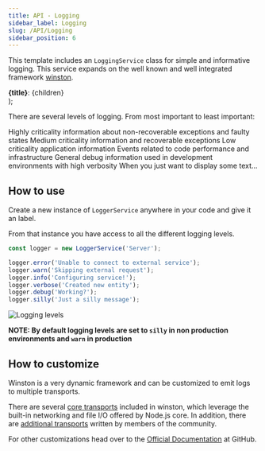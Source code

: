 ```yaml
---
title: API - Logging
sidebar_label: Logging
slug: /API/Logging
sidebar_position: 6
---
```


This template includes an `LoggingService` class for simple and informative logging. 
This service expands on the well known and well integrated framework [winston](https://www.npmjs.com/package/winston).

  <div
    style={{
      padding: '0.5rem',
      borderLeft: '10px solid ' + bg,
      margin: '0'
    }}>
    <span style={{paddingRight: '.2rem'}}><strong>{title}</strong>:</span>
    {children}
  </div>
);

There are several levels of logging. From most important to least important:

<div style={{marginBottom: '1rem'}}>
    <Highlight bg="var(--ifm-color-danger)" title="Error">Highly criticality information about non-recoverable exceptions and faulty states</Highlight>
    <Highlight bg="var(--ifm-color-warning)" title="Warning">Medium criticality information and recoverable exceptions</Highlight>
    <Highlight bg="#32CD32" title="Info">Low criticality application information</Highlight>
    <Highlight bg="#00BFFF" title="Verbose">Events related to code performance and infrastructure</Highlight>
    <Highlight bg="#FF1493" title="Debug">General debug information used in development environments with high verbosity</Highlight>
    <Highlight bg="#f0f0f0" title="Silly">When you just want to display some text...</Highlight>
</div>

## How to use

Create a new instance of `LoggerService` anywhere in your code and give it an label.

From that instance you have access to all the different logging levels. 

```typescript
const logger = new LoggerService('Server');

logger.error('Unable to connect to external service');
logger.warn('Skipping external request');
logger.info('Configuring service!');
logger.verbose('Created new entity');
logger.debug('Working?');
logger.silly('Just a silly message');
```

![Logging levels](/img/node_logging_levels.png)

**NOTE: By default logging levels are set to `silly` in non production environments and `warn` in production**

## How to customize

Winston is a very dynamic framework and can be customized to emit logs to multiple transports.

There are several [core transports](https://github.com/winstonjs/winston/blob/master/docs/transports.md#winston-core) included in winston, which leverage the built-in networking and file I/O offered by Node.js core. 
In addition, there are [additional transports](https://github.com/winstonjs/winston/blob/master/docs/transports.md#additional-transports) written by members of the community.

For other customizations head over to the [Official Documentation](https://github.com/winstonjs/winston) at GitHub.